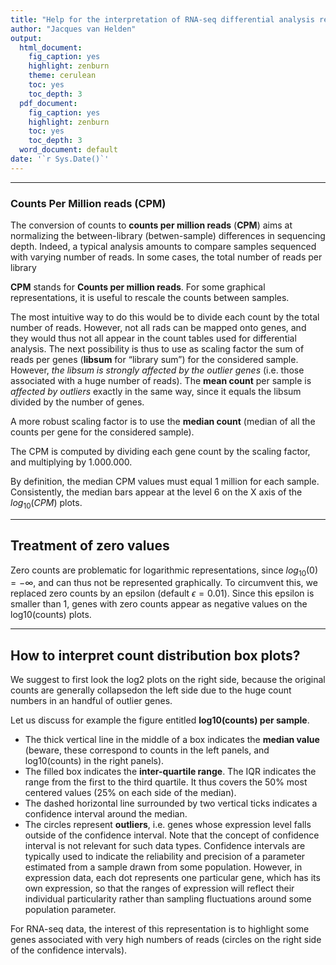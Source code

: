 ```yaml
---
title: "Help for the interpretation of RNA-seq differential analysis reports"
author: "Jacques van Helden"
output:
  html_document:
    fig_caption: yes
    highlight: zenburn
    theme: cerulean
    toc: yes
    toc_depth: 3
  pdf_document:
    fig_caption: yes
    highlight: zenburn
    toc: yes
    toc_depth: 3
  word_document: default
date: '`r Sys.Date()`'
---
```



* * * * * 
### Counts Per Million reads (CPM)

The conversion of counts to **counts per million reads** (**CPM**) aims at normalizing the between-library (betwen-sample) differences in sequencing depth. Indeed, a typical analysis amounts to compare samples sequenced with varying number of reads. In some cases, the total number of reads per library

**CPM** stands for **Counts per million reads**. For some graphical representations, it is useful to rescale the counts between samples. 

The most intuitive way to do this would be to divide each count by the total number of reads. However, not all rads can be mapped onto genes, and they would thus not all appear in the count tables used for differential analysis. The next possibility is thus to use as scaling factor the sum of reads per genes (**libsum** for "library sum") for the considered sample. However, *the libsum is strongly affected by the outlier genes* (i.e. those associated with a huge number of reads). The **mean count** per sample is *affected by outliers* exactly in the same way, since it equals the libsum divided by the number of genes. 

A more robust scaling factor is to use the **median count** (median of all the counts per gene for the considered sample). 

The CPM is computed by dividing each gene count by the scaling factor, and multiplying by 1.000.000. 

By definition, the median CPM values must equal 1 million for each sample. Consistently, the median bars appear at the level 6 on the X axis of the $log_{10}(CPM)$ plots. 

* * * * * 

## Treatment of zero values

Zero counts are problematic for logarithmic representations, since $log_{10}(0) = -\infty$, and can thus not be represented graphically. To circumvent this, we replaced zero counts by an epsilon (default $\epsilon = 0.01$). Since this epsilon is smaller than 1, genes with zero counts appear as negative values on the log10(counts) plots. 




* * * * *

## How to interpret count distribution box plots?

We suggest to first look the log2 plots on the right side, because the original counts are generally collapsedon the left side due to the huge count numbers in an handful of outlier genes. 

Let us discuss for example the figure entitled **log10(counts) per sample**.

- The thick vertical line in the middle of a box indicates the **median value** (beware, these correspond to counts in the left panels, and log10(counts) in the right panels).
- The filled box indicates the **inter-quartile range**. The IQR indicates the range from the first to the third quartile. It thus covers the 50% most centered values (25% on each side of the median). 
- The dashed horizontal line surrounded by two vertical ticks indicates a confidence interval around the median.
- The circles represent **outliers**, i.e. genes whose expression level falls outside of the confidence interval. 
Note that the concept of confidence interval is not relevant for such data types. Confidence intervals are typically used to indicate the reliability and precision of a parameter estimated from a sample drawn from some population. However, in expression data, each dot represents one particular gene, which has its own expression, so that the ranges of expression will reflect their individual particularity rather than sampling fluctuations around some population parameter. 

For RNA-seq data, the interest of this representation is to highlight some genes associated with very high numbers of reads (circles on the right side of the confidence intervals).

